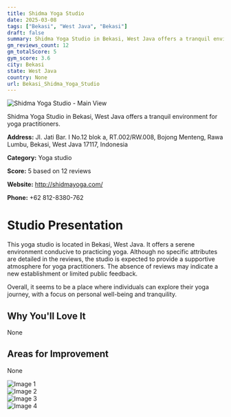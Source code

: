 ```yaml
---
title: Shidma Yoga Studio
date: 2025-03-08
tags: ["Bekasi", "West Java", "Bekasi"]  
draft: false
summary: Shidma Yoga Studio in Bekasi, West Java offers a tranquil environment for yoga practitioners.
gm_reviews_count: 12
gm_totalScore: 5
gym_score: 3.6
city: Bekasi
state: West Java
country: None
url: Bekasi_Shidma_Yoga_Studio
---
```


<div className="aspect-[16/9] relative my-8">
  <img 
    src="https://lh5.googleusercontent.com/p/AF1QipPbnBdORt8R1nxzE0fK7MmIzpfiFKIU1AQbxNI9=w1920-h1080-k-no"
    alt="Shidma Yoga Studio - Main View"
    className="object-cover absolute inset-0 w-full h-full rounded-lg"
  />
</div>

Shidma Yoga Studio in Bekasi, West Java offers a tranquil environment for yoga practitioners.

**Address:** Jl. Jati Bar. I No.12 blok a, RT.002/RW.008, Bojong Menteng, Rawa Lumbu, Bekasi, West Java 17117, Indonesia

**Category:** Yoga studio

**Score:** 5 based on 12 reviews

**Website:** http://shidmayoga.com/

**Phone:** +62 812-8380-762

# Studio Presentation

This yoga studio is located in Bekasi, West Java. It offers a serene environment conducive to practicing yoga. Although no specific attributes are detailed in the reviews, the studio is expected to provide a supportive atmosphere for yoga practitioners. The absence of reviews may indicate a new establishment or limited public feedback. 

Overall, it seems to be a place where individuals can explore their yoga journey, with a focus on personal well-being and tranquility.

## Why You'll Love It

None

## Areas for Improvement

None

<div className="grid grid-cols-1 xl:grid-cols-2 gap-4 my-8">
<div className="aspect-[4/3] relative"><img src="https://lh3.googleusercontent.com/p/AF1QipPRuuzpiGXXJGMSBQRbka9MWZsNb6xPvOqKhF5b=w1920-h1080-k-no" alt="Image 1" className="object-cover absolute inset-0 w-full h-full rounded-lg" /></div>
<div className="aspect-[4/3] relative"><img src="https://lh5.googleusercontent.com/p/AF1QipPLL1zNjiVhu_vqNqCTOdTpeqzgzUadF6e7gkoQ=w1920-h1080-k-no" alt="Image 2" className="object-cover absolute inset-0 w-full h-full rounded-lg" /></div>
<div className="aspect-[4/3] relative"><img src="https://lh5.googleusercontent.com/p/AF1QipPlNf2zLQo66xnSAOu1dKmSB1uQ7jz_JYxtCr4a=w1920-h1080-k-no" alt="Image 3" className="object-cover absolute inset-0 w-full h-full rounded-lg" /></div>
<div className="aspect-[4/3] relative"><img src="https://lh5.googleusercontent.com/p/AF1QipOR_pvLTu_srOvtH-gzzzZzHyRrJMxNPcrHrQTD=w1920-h1080-k-no" alt="Image 4" className="object-cover absolute inset-0 w-full h-full rounded-lg" /></div>
</div>